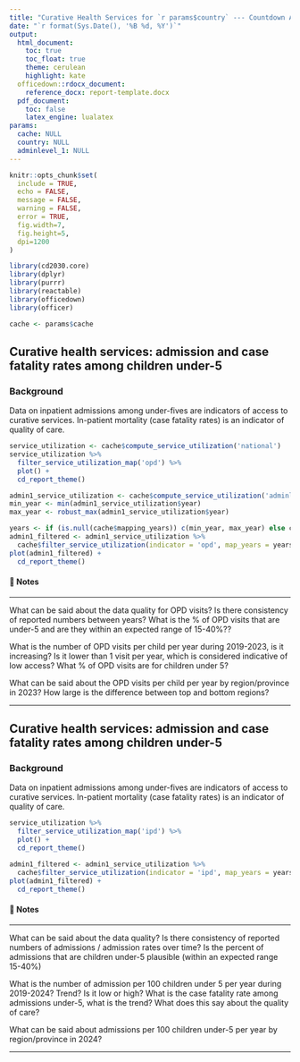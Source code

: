 ```yaml
---
title: "Curative Health Services for `r params$country` --- Countdown Analysis"
date: "`r format(Sys.Date(), '%B %d, %Y')`"
output: 
  html_document:
    toc: true
    toc_float: true
    theme: cerulean
    highlight: kate
  officedown::rdocx_document:
    reference_docx: report-template.docx
  pdf_document:
    toc: false
    latex_engine: lualatex
params:
  cache: NULL
  country: NULL
  adminlevel_1: NULL
---
```


```r
knitr::opts_chunk$set(
  include = TRUE,
  echo = FALSE,
  message = FALSE,
  warning = FALSE,
  error = TRUE,
  fig.width=7, 
  fig.height=5, 
  dpi=1200
)

library(cd2030.core)
library(dplyr)
library(purrr)
library(reactable)
library(officedown)
library(officer)

cache <- params$cache
```

## Curative health services: admission and case fatality rates among children under-5

### Background

Data on inpatient admissions among under-fives are indicators of access to curative services. In-patient mortality (case fatality rates) is an indicator of quality of care. 


```r
service_utilization <- cache$compute_service_utilization('national')
service_utilization %>% 
  filter_service_utilization_map('opd') %>% 
  plot() +
  cd_report_theme()
```

```r
admin1_service_utilization <- cache$compute_service_utilization('adminlevel_1')
min_year <- min(admin1_service_utilization$year)
max_year <- robust_max(admin1_service_utilization$year)

years <- if (is.null(cache$mapping_years)) c(min_year, max_year) else cache$mapping_years
admin1_filtered <- admin1_service_utilization %>% 
  cache$filter_service_utilization(indicator = 'opd', map_years = years)
plot(admin1_filtered) +
  cd_report_theme()
```

#### 📝 Notes 

::: {custom-style="Style1"}

---

What can be said about the data quality for OPD visits? Is there consistency of reported numbers between years? What is the % of OPD visits that are under-5 and are they within an expected range of 15-40%?? 

What is the number of OPD visits per child per year during 2019-2023, is it increasing?  Is it lower than 1 visit per year, which is considered indicative of low access? What % of OPD visits are for children under 5? 

What can be said about the OPD visits per child per year by region/province in 2023? How large is the difference between top and bottom regions? 

---

:::

## Curative health services: admission and case fatality rates among children under-5

### Background

Data on inpatient admissions among under-fives are indicators of access to curative services. In-patient mortality (case fatality rates) is an indicator of quality of care. 

```r
service_utilization %>% 
  filter_service_utilization_map('ipd') %>% 
  plot() +
  cd_report_theme()
```

```r
admin1_filtered <- admin1_service_utilization %>% 
  cache$filter_service_utilization(indicator = 'ipd', map_years = years)
plot(admin1_filtered) +
  cd_report_theme()
```

#### 📝 Notes 

::: {custom-style="Style1"}

---

What can be said about the data quality? Is there consistency of reported numbers of admissions / admission rates over time? Is the percent of admissions that are children under-5 plausible (within an expected range 15-40%) 

What is the number of admission per 100 children under 5 per year during 2019-2024?  Trend? Is it low or high?
What is the case fatality rate among admissions under-5, what is the trend? What does this say about the quality of care?

What can be said about admissions per 100 children under-5 per year by region/province in 2024?

---

:::
